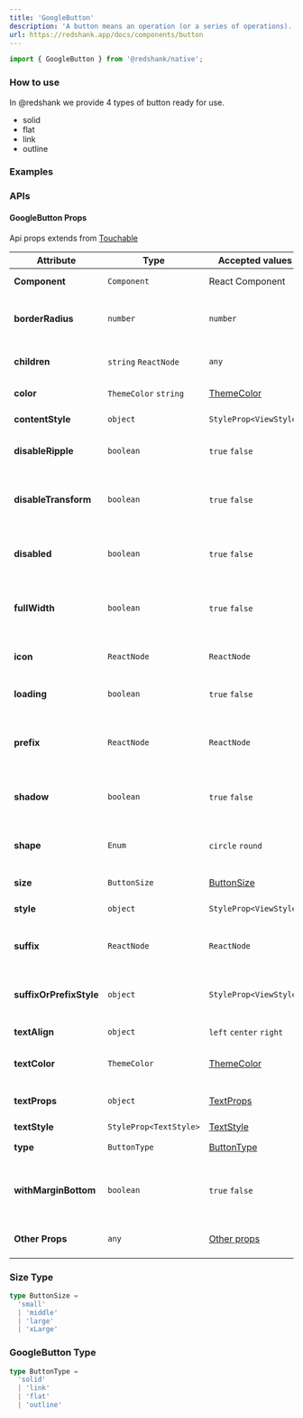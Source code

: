 ```yaml
---
title: 'GoogleButton'
description: 'A button means an operation (or a series of operations). Clicking a button will trigger corresponding business logic.'
url: https://redshank.app/docs/components/button
---
```


```jsx
import { GoogleButton } from '@redshank/native';
```

### How to use
In @redshank we provide 4 types of button ready for use.

* solid
* flat
* link
* outline

<Spacer y={2} />

### Examples

<Playground
  id="default"
  title="Default"
  description="You can display an button"
  code={buttonContent.initial}
/>

<Spacer y={2} />

<Playground
  id="shape"
  title="Shape"
  description="You can display two shape"
  code={buttonContent.shape}
/>

<Spacer y={2} />

<Playground
  id="outline"
  title="Outline"
  description="Outline variant"
  code={buttonContent.outline}
/>

<Spacer y={2} />

<Playground
  id="flat"
  title="Flat"
  description="Flat variant"
  code={buttonContent.flat}
/>

<Spacer y={2} />

<Playground
  id="link"
  title="Link"
  description="Link variant"
  code={buttonContent.link}
/>

<Spacer y={2} />

<Playground
  id="shadow"
  title="Shadow"
  description="Shadow property"
  code={buttonContent.shadow}
/>

<Spacer y={2} />

<Playground
  id="icon"
  title="Icon"
  description="Icon, Prefix and Suffix property"
  code={buttonContent.suffixAndPrefix}
/>

<Spacer y={2} />

### APIs

<Spacer y={2} />

#### GoogleButton Props
Api props extends from [Touchable](https://reactnative.dev/docs/touchableopacity)

| Attribute               | Type                   | Accepted values                                      | Description                                           | Default                           |
|-------------------------|------------------------|------------------------------------------------------|-------------------------------------------------------|-----------------------------------|
| **Component**           | `Component`            | React Component                                      | Change the element base                               | [Ripple](/docs/components/ripple) |
| **borderRadius**        | `number`               | `number`                                             | Defined border radius in components                   | `8` or `20`                       |
| **children**            | `string`  `ReactNode`  | `any`                                                | Accessory as a child for the component                | -                                 |
| **color**               | `ThemeColor` `string`  | [ThemeColor](/docs/default-theme)                    | Change icon color                                     | `primrary`                        |
| **contentStyle**        | `object`               | `StyleProp<ViewStyle>`                               | Style for wrapper text                                | -                                 |
| **disableRipple**       | `boolean`              | `true` `false`                                       | Disable ripple animation effect                       | `false`                           |
| **disableTransform**    | `boolean`              | `true` `false`                                       | Disable transform scale animation effect              | `false`                           |
| **disabled**            | `boolean`              | `true` `false`                                       | Disable element, prevent click in element             | `false`                           |
| **fullWidth**           | `boolean`              | `true` `false`                                       | The button gets the width of 100% of the container    | `true`                            |
| **icon**                | `ReactNode`            | `ReactNode`                                          | The prefix icon for the element                       | -                                 |
| **loading**             | `boolean`              | `true` `false`                                       | Show loading state for the button                     | `false`                           |
| **prefix**              | `ReactNode`            | `ReactNode`                                          | The prefix icon for the element, related to icon prop | -                                 |
| **shadow**              | `boolean`              | `true` `false`                                       | Show shadow effect in the button                      | `false`                           |
| **shape**               | `Enum`                 | `circle` `round`                                     | Border type between circle or rounded                 | `round`                           |
| **size**                | `ButtonSize`           | [ButtonSize](#size-type)                             | Size element for show                                 | `middle`                          |
| **style**               | `object`               | `StyleProp<ViewStyle>`                               | Style button wrapper                                  | -                                 |
| **suffix**              | `ReactNode`            | `ReactNode`                                          | Show icon on the other side of the button             | -                                 |
| **suffixOrPrefixStyle** | `object`               | `StyleProp<ViewStyle>`                               | Style for prefix or suffix element                    | -                                 |
| **textAlign**           | `object`               | `left` `center` `right`                              | Position of the children                              | `center`                          |
| **textColor**           | `ThemeColor`           | [ThemeColor](/docs/default-theme)                    | Color for the text of the button                      | automatic `white` or `black`      |
| **textProps**           | `object`               | [TextProps](https://reactnative.dev/docs/text)       | Text accessories props                                | -                                 |
| **textStyle**           | `StyleProp<TextStyle>` | [TextStyle](https://reactnative.dev/docs/text#style) | Text style                                            | -                                 |
| **type**                | `ButtonType`           | [ButtonType](#button-type)                           | GoogleButton variant type                                   | `solid`                           |
| **withMarginBottom**    | `boolean`              | `true` `false`                                       | Margin bottom in the element for separate views       | `false`                           |
| **Other Props**         | `any`                  | [Other props](#base-properties)                      | Interactive props for element                         | -                                 |

<Spacer y={2} />

<BaseProperties />

<Spacer y={2} />

### Size Type
```ts
type ButtonSize =
  'small'
  | 'middle'
  | 'large'
  | 'xLarge'
```

<Spacer y={2} />

### GoogleButton Type
```ts
type ButtonType =
  'solid'
  | 'link'
  | 'flat'
  | 'outline'
```
